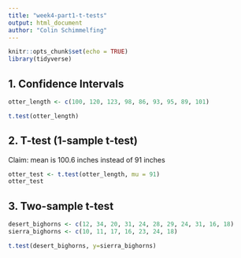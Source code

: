 ```yaml
---
title: "week4-part1-t-tests"
output: html_document
author: "Colin Schimmelfing"
---
```


```r
knitr::opts_chunk$set(echo = TRUE)
library(tidyverse)
```

## 1. Confidence Intervals

```r

otter_length <- c(100, 120, 123, 98, 86, 93, 95, 89, 101)

t.test(otter_length)

```

## 2. T-test (1-sample t-test)

Claim: mean is 100.6 inches instead of 91 inches

```r
otter_test <- t.test(otter_length, mu = 91)
otter_test
```


## 3. Two-sample t-test

```r
desert_bighorns <- c(12, 34, 20, 31, 24, 28, 29, 24, 31, 16, 18)
sierra_bighorns <- c(10, 11, 17, 16, 23, 24, 18)

t.test(desert_bighorns, y=sierra_bighorns)
```






